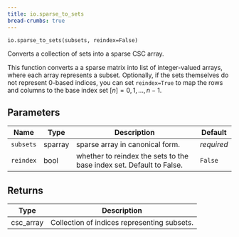 ```yaml
---
title: io.sparse_to_sets
bread-crumbs: true
---
```

`io.sparse_to_sets(subsets, reindex=False)`

Converts a collection of sets into a sparse CSC array.

This function converts a a sparse matrix into list of integer-valued arrays, where
each array represents a subset. Optionally, if the sets themselves do not represent
0-based indices, you can set `reindex=True` to map the rows and columns to the base index
set $[n] = {0, 1, ..., n - 1}$.

## Parameters

| Name      | Type    | Description                                                          | Default    |
|-----------|---------|----------------------------------------------------------------------|------------|
| `subsets` | sparray | sparse array in canonical form.                                      | _required_ |
| `reindex` | bool    | whether to reindex the sets to the base index set. Default to False. | `False`    |

## Returns

| Type      | Description                                 |
|-----------|---------------------------------------------|
| csc_array | Collection of indices representing subsets. | |